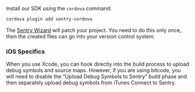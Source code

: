Install our SDK using the `cordova` command:

```bash
cordova plugin add sentry-cordova
```

The [Sentry Wizard](https://github.com/getsentry/sentry-wizard) will patch your project. You need to do this only once, then the created files can go into your version control system.

### iOS Specifics

When you use Xcode, you can hook directly into the build process to upload debug symbols and source maps. However, if you are using bitcode, you will need to disable the “Upload Debug Symbols to Sentry” build phase and then separately upload debug symbols from iTunes Connect to Sentry.
